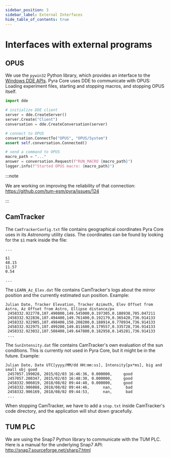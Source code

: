 ```yaml
---
sidebar_position: 3
sidebar_label: External Interfaces
hide_table_of_contents: true
---
```


# Interfaces with external programs

## OPUS

We use the `pywin32` Python library, which provides an interface to the [Windows DDE APIs](https://en.wikipedia.org/wiki/Dynamic_Data_Exchange). Pyra Core uses DDE to communicate with OPUS: Loading experiment files, starting and stopping macros, and stopping OPUS itself.

```python
import dde

# initialize DDE client
server = dde.CreateServer()
server.Create("Client")
conversation = dde.CreateConversation(server)

# connect to OPUS
conversation.ConnectTo("OPUS", "OPUS/System")
assert self.conversation.Connected()

# send a command to OPUS
macro_path = "..."
answer = conversation.Request(f"RUN_MACRO {macro_path}")
logger.info(f"Started OPUS macro: {macro_path}")
```

:::note

We are working on improving the reliability of that connection: https://github.com/tum-esm/pyra/issues/124

:::

## CamTracker

The `CamTrackerConfig.txt` file contains geographical coordinates Pyra Core uses in its Astronomy utility class. The coordinates can be found by looking for the `$1` mark inside the file:

```
...

$1
48.15
11.57
0.54

...
```

The `LEARN_Az_Elev.dat` file contains CamTracker's logs about the mirror position and the currently estimated sun position. Example:

```dat
Julian Date, Tracker Elevation, Tracker Azimuth, Elev Offset from Astro, Az Offset from Astro, Ellipse distance/px
 2458332.922778,107.490800,149.545000,0.197305,0.188938,705.047211
 2458332.922836,107.494400,149.761400,0.192179,0.365420,736.914133
 2458332.922905,107.498400,150.208200,0.188914,0.778934,736.914133
 2458332.922975,107.499200,149.811600,0.179557,0.335728,736.914133
 2458332.923032,107.508400,149.647800,0.182958,0.145281,736.914133
 ...
```

The `SunIntensity.dat` file contains CamTracker's own evaluation of the sun conditions. This is currently not used in Pyra Core, but it might be in the future. Example:

```dat
Julian Date, Date UTC[yyyy/MM/dd HH:mm:ss], Intensity[px*ms], big and small obj good
 2457057.199028, 2015/02/03 16:46:36, 0.000000,     good
 2457057.200347, 2015/02/03 16:48:30, 0.000000,     good
 2458332.906019, 2018/08/02 09:44:40, 0.000000,     good
 2458332.906088, 2018/08/02 09:44:46,      nan,      bad
 2458332.906169, 2018/08/02 09:44:53,      nan,      bad
 ...
```

When stopping CamTracker, we have to add a `stop.txt` inside CamTracker's code directory, and the application will shut down gracefully.

## TUM PLC

We are using the Snap7 Python library to communicate with the TUM PLC. Here is a manual for the underlying Snap7 API: http://snap7.sourceforge.net/sharp7.html
